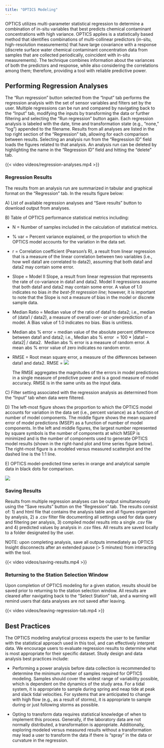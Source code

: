 ---
title: "OPTICS Modeling"
---

OPTICS utilizes multi-parameter statistical regression to determine a combination of in-situ variables that best predicts chemical contaminant concentrations with high variance. OPTICS applies is a statistically based method that identifies combinations of multi-collinear predictors (in-situ, high-resolution measurements) that have large covariance with a response (discrete surface water chemical contaminant concentration data from samples that are collected periodically, coincident with in-situ measurements). The technique combines information about the variances of both the predictors and response, while also considering the correlations among them; therefore, providing a tool with reliable predictive power.

## **Performing Regression Analyses**

The "Run regression" button selected from the "Input" tab performs the regression analysis with the set of sensor variables and filters set by the user. Multiple regressions can be run and compared by navigating back to the "Input" tab, modifying the inputs by transforming the data or further filtering and selecting the "Run regression" button again. Each regression analysis is labeled with the date, time and transformation state (e.g., "none," "log") appended to the filename. Results from all analyses are listed in the top right section of the "Regression" tab, allowing for each comparison between results. Selecting an analysis run from the "Regression ID" field loads the figures related to that analysis. An analysis run can be deleted by highlighting the name in the "Regression ID" field and hitting the "delete" tab.

{{< video videos/regression-analyses.mp4 >}}

### Regression Results

The results from an analysis run are summarized in tabular and graphical format on the "Regression" tab. In the results figure below:

A\) List of available regression analyses and "Save results" button to download output from analyses.

B\) Table of OPTICS performance statistical metrics including:

-   N = Number of samples included in the calculation of statistical metrics.

-   \% var = Percent variance explained, or the proportion to which the OPTICS model accounts for the variation in the data set.

-   r = Correlation coefficient (Pearson’s R), a result from linear regression that is a measure of the linear correlation between two variables (i.e., how well data1 are correlated to data2), assuming that both data1 and data2 may contain some error.

-   Slope = Model II Slope, a result from linear regression that represents the rate of co-variance in data1 and data2. Model II regressions assume that both data1 and data2 may contain some error. A value of 1.0 indicates no bias *in the best-fit regression line*; however, it is important to note that the Slope is not a measure of bias in the model or discrete sample data.

-   Median Ratio = Median value of the ratio of data1 to data2; i.e., median of (data1 / data2), a measure of overall over- or under-prediction of a model. A Bias value of 1.0 indicates no bias. Bias is unitless.

-   Median abs % error = median value of the absolute percent difference between data1 and data2; i.e., Median abs % error  = 100 \* \|data1 – data2\| / data2.  Median abs % error is a measure of random error. A mean abs % error value of zero indicates no random error.

-   RMSE = Root mean square error, a measure of the differences between data1 and data2. RMSE = ![](images/RMSE.png)

    The RMSE aggregates the magnitudes of the errors in model predictions in a single measure of predictive power and is a good measure of model accuracy. RMSE is in the same units as the input data.

C\) Filter setting associated with the regression analysis as determined from the "Input" tab when data were filtered.

D\) The left-most figure shows the proportion to which the OPTICS model accounts for variation in the data set (i.e., percent variance) as a function of number of model components. The middle figure shows the mean squared error of model predictions (MSEP) as a function of number of model components. In the left and middle figures, the largest number represented by square symbols is the number of components at which MSEP is minimized and is the number of components used to generate OPTICS model results (shown in the right-hand plot and time series figure below). The right-most figure is a modeled versus measured scatterplot and the dashed line is the 1:1 line.

E\) OPTICS model-predicted time series in orange and analytical sample data in black dots for comparison.

![](images/regression-tab.png){fig-align="center"}

### Saving Results

Results from multiple regression analyses can be output simultaneously using the "Save results" button on the "Regression" tab. The results consist of: 1) and html file that contains the analysis table and all figures organized by analysis, 2) a .csv filter file documenting all settings used for data query and filtering per analysis, 3) compiled model results into a single .csv file and 4) predicted values by analysis in .csv files. All results are saved locally to a folder designated by the user.

NOTE: upon completing analysis, save all outputs immediately as OPTICS Insight disconnects after an extended pause (\> 5 minutes) from interacting with the tool.

{{< video videos/saving-results.mp4 >}}

### Returning to the Station Selection Window

Upon completion of OPTICS modeling for a given station, results should be saved prior to returning to the station selection window. All results are cleared after navigating back to the "Select Station" tab, and a warning will remind users that data analyses are not saved after leaving.

{{< video videos/leaving-regression-tab.mp4 >}}

## **Best Practices**

The OPTICS modeling analytical process expects the user to be familiar with the statistical approach used in this tool, and can effectively interpret data. We encourage users to evaluate regression results to determine what is most appropriate for their specific dataset. Study design and data analysis best practices include:

-   Performing a power analysis before data collection is recommended to determine the minimum number of samples required for OPTICS modeling. Samples should cover the widest range of variability possible, which is dependent on the dynamics of the study area. For a tidal system, it is appropriate to sample during spring and neap tide at peak and slack tidal velocities. For systems that are anticipated to change with high flow (e.g., as a result of storms), it is appropriate to sample during or just following storms as possible.

-   Opting to transform data requires statistical knowledge of when to implement this process. Generally, if the laboratory data are not normally distributed, a transformation is appropriate. Additionally, exploring modeled versus measured results without a transformation may lead a user to transform the data if there is "spray" in the data or curvature in the regression.
